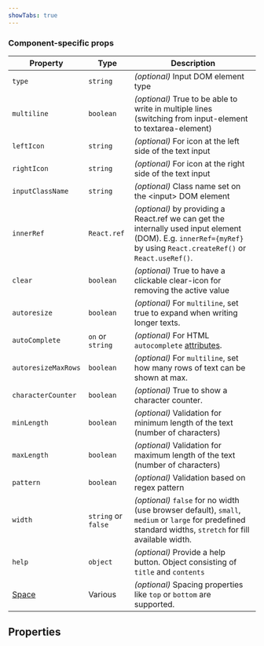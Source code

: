 ```yaml
---
showTabs: true
---
```



### Component-specific props

| Property                                | Type                | Description                                                                                                                                                         |
| --------------------------------------- | ------------------- | ------------------------------------------------------------------------------------------------------------------------------------------------------------------- |
| `type`                                  | `string`            | _(optional)_ Input DOM element type                                                                                                                                 |
| `multiline`                             | `boolean`           | _(optional)_ True to be able to write in multiple lines (switching from input-element to textarea-element)                                                          |
| `leftIcon`                              | `string`            | _(optional)_ For icon at the left side of the text input                                                                                                            |
| `rightIcon`                             | `string`            | _(optional)_ For icon at the right side of the text input                                                                                                           |
| `inputClassName`                        | `string`            | _(optional)_ Class name set on the &lt;input&gt; DOM element                                                                                                        |
| `innerRef`                              | `React.ref`         | _(optional)_ by providing a React.ref we can get the internally used input element (DOM). E.g. `innerRef={myRef}` by using `React.createRef()` or `React.useRef()`. |
| `clear`                                 | `boolean`           | _(optional)_ True to have a clickable clear-icon for removing the active value                                                                                      |
| `autoresize`                            | `boolean`           | _(optional)_ For `multiline`, set true to expand when writing longer texts.                                                                                         |
| `autoComplete`                          | `on` or `string`    | _(optional)_ For HTML `autocomplete` [attributes](https://developer.mozilla.org/en-US/docs/Web/HTML/Attributes/autocomplete).                                       |
| `autoresizeMaxRows`                     | `boolean`           | _(optional)_ For `multiline`, set how many rows of text can be shown at max.                                                                                        |
| `characterCounter`                      | `boolean`           | _(optional)_ True to show a character counter.                                                                                                                      |
| `minLength`                             | `boolean`           | _(optional)_ Validation for minimum length of the text (number of characters)                                                                                       |
| `maxLength`                             | `boolean`           | _(optional)_ Validation for maximum length of the text (number of characters)                                                                                       |
| `pattern`                               | `boolean`           | _(optional)_ Validation based on regex pattern                                                                                                                      |
| `width`                                 | `string` or `false` | _(optional)_ `false` for no width (use browser default), `small`, `medium` or `large` for predefined standard widths, `stretch` for fill available width.           |
| `help`                                  | `object`            | _(optional)_ Provide a help button. Object consisting of `title` and `contents`                                                                                     |
| [Space](/uilib/layout/space/properties) | Various             | _(optional)_ Spacing properties like `top` or `bottom` are supported.                                                                                               |

## Properties

<DataValueReadwriteProperties type="string" />
